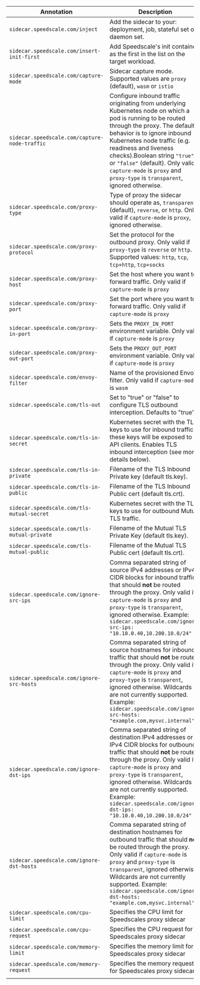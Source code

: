| Annotation                                  | Description |
| ------------------------------------------- | ----------- |
| `sidecar.speedscale.com/inject`             | Add the sidecar to your: deployment, job, stateful set or daemon set. |
| `sidecar.speedscale.com/insert-init-first`  | Add Speedscale's init container as the first in the list on the target workload. |
| `sidecar.speedscale.com/capture-mode`        | Sidecar capture mode. Supported values are `proxy` (default), `wasm` or `istio` |
| `sidecar.speedscale.com/capture-node-traffic` | Configure inbound traffic originating from underlying Kubernetes node on which a pod is running to be routed through the proxy. The default behavior is to ignore inbound Kubernetes node traffic (e.g. readiness and liveness checks).Boolean string `"true"` or `"false"` (default). Only valid if `capture-mode` is `proxy` and `proxy-type` is `transparent`, ignored otherwise. |
| `sidecar.speedscale.com/proxy-type`          | Type of proxy the sidecar should operate as, `transparent` (default), `reverse`, or `http`. Only valid if `capture-mode` is `proxy`, ignored otherwise. |
| `sidecar.speedscale.com/proxy-protocol`     | Set the protocol for the outbound proxy. Only valid if `proxy-type` is `reverse` or `http`. Supported values: `http`, `tcp`, `tcp+http`, `tcp+socks` |
| `sidecar.speedscale.com/proxy-host`          | Set the host where you want to forward traffic. Only valid if `capture-mode` is `proxy` |
| `sidecar.speedscale.com/proxy-port`          | Set the port where you want to forward traffic. Only valid if `capture-mode` is `proxy` |
| `sidecar.speedscale.com/proxy-in-port`          | Sets the `PROXY_IN_PORT` environment variable. Only valid if `capture-mode` is `proxy` |
| `sidecar.speedscale.com/proxy-out-port`          | Sets the `PROXY_OUT_PORT` environment variable. Only valid if `capture-mode` is `proxy` |
| `sidecar.speedscale.com/envoy-filter`       | Name of the provisioned Envoy filter. Only valid if `capture-mode` is `wasm` |
| `sidecar.speedscale.com/tls-out`                | Set to "true" or "false" to configure TLS outbound interception. Defaults to "true"  |
| `sidecar.speedscale.com/tls-in-secret`        | Kubernetes secret with the TLS keys to use for inbound traffic, these keys will be exposed to API clients. Enables TLS inbound interception (see more details below).|
| `sidecar.speedscale.com/tls-in-private`       | Filename of the TLS Inbound Private key (default tls.key). |
| `sidecar.speedscale.com/tls-in-public`        | Filename of the TLS Inbound Public cert (default tls.crt). |
| `sidecar.speedscale.com/tls-mutual-secret`    | Kubernetes secret with the TLS keys to use for outbound Mutual TLS traffic. |
| `sidecar.speedscale.com/tls-mutual-private`   | Filename of the Mutual TLS Private Key (default tls.key). |
| `sidecar.speedscale.com/tls-mutual-public`    | Filename of the Mutual TLS Public cert (default tls.crt). |
| `sidecar.speedscale.com/ignore-src-ips`       | Comma separated string of source IPv4 addresses or IPv4 CIDR blocks for inbound traffic that should <strong>not</strong> be routed through the proxy. Only valid if `capture-mode` is `proxy` and `proxy-type` is `transparent`, ignored otherwise. Example: `sidecar.speedscale.com/ignore-src-ips: "10.10.0.40,10.200.10.0/24"`|
| `sidecar.speedscale.com/ignore-src-hosts`     | Comma separated string of source hostnames for inbound traffic that should <strong>not</strong> be routed through the proxy. Only valid if `capture-mode` is `proxy` and `proxy-type` is `transparent`, ignored otherwise. Wildcards are not currently supported. Example: `sidecar.speedscale.com/ignore-src-hosts: "example.com,mysvc.internal"`|
| `sidecar.speedscale.com/ignore-dst-ips`       | Comma separated string of destination IPv4 addresses or IPv4 CIDR blocks for outbound traffic that should <strong>not</strong> be routed through the proxy. Only valid if `capture-mode` is `proxy` and `proxy-type` is `transparent`, ignored otherwise. Wildcards are not currently supported. Example: `sidecar.speedscale.com/ignore-dst-ips: "10.10.0.40,10.200.10.0/24"`|
| `sidecar.speedscale.com/ignore-dst-hosts`     | Comma separated string of destination hostnames for outbound traffic that should <strong>not</strong> be routed through the proxy. Only valid if `capture-mode` is `proxy` and `proxy-type` is `transparent`, ignored otherwise. Wildcards are not currently supported. Example: `sidecar.speedscale.com/ignore-dst-hosts: "example.com,mysvc.internal"`|
| `sidecar.speedscale.com/cpu-limit`            | Specifies the CPU limit for Speedscales proxy sidecar |
| `sidecar.speedscale.com/cpu-request`          | Specifies the CPU request for Speedscales proxy sidecar |
| `sidecar.speedscale.com/memory-limit`         | Specifies the memory limit for Speedscales proxy sidecar |
| `sidecar.speedscale.com/memory-request`       | Specifies the memory request for Speedscales proxy sidecar |
|                                             |             |
